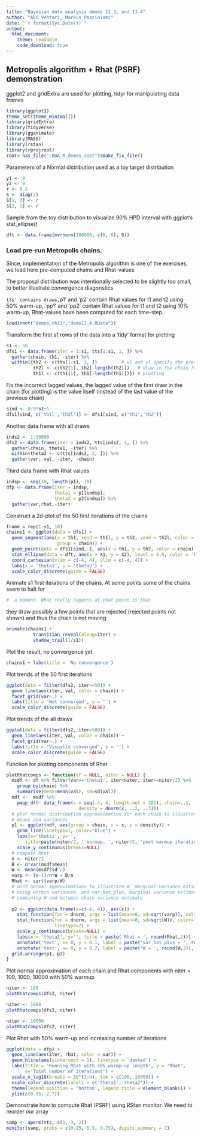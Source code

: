```yaml
---
title: "Bayesian data analysis demos 11.3, and 11.4"
author: "Aki Vehtari, Markus Paasiniemi"
date: "`r format(Sys.Date())`"
output:
  html_document:
    theme: readable
    code_download: true
---
```

## Metropolis algorithm + Rhat (PSRF) demonstration
ggplot2 and gridExtra are used for plotting, tidyr for manipulating
data frames

```r
library(ggplot2)
theme_set(theme_minimal())
library(gridExtra)
library(tidyverse)
library(gganimate)
library(MASS)
library(rstan)
library(rprojroot)
root<-has_file(".BDA_R_demos_root")$make_fix_file()
```

Parameters of a Normal distribution used as a toy target distribution

```r
y1 <- 0
y2 <- 0
r <- 0.8
S <- diag(2)
S[1, 2] <- r
S[2, 1] <- r
```

Sample from the toy distribution to visualize 90% HPD
interval with ggplot's stat_ellipse()

```r
dft <- data.frame(mvrnorm(100000, c(0, 0), S))
```

### Load pre-run Metropolis chains.
Since, implementation of the Metropolis algorithm is one of the
exercises, we load here pre-computed chains and Rhat-values

The proposal distribution was intentionally selected to be slightly
too small, to better illustrate convergence diagonstics

`tts' contains draws, `p1' and 'p2' contain Rhat values for t1
and t2 using 50% warm-up, `pp1' and 'pp2' contain Rhat values for
t1 and t2 using 10% warm-up, Rhat-values have been computed for
each time-step.

```r
load(root("demos_ch11","demo11_4.RData"))
```

Transform the first s1 rows of the
data into a 'tidy' format for plotting

```r
s1 <- 50
dfs1 <- data.frame(iter = 1:s1, tts[1:s1, 1, ]) %>%
  gather(chain, th1, -iter) %>%
  within({th2 <- c(tts[1:s1, 2, ])         # xl and yl specify the previous
          th2l <- c(th2[1], th2[-length(th2)])   # draw in the chain for
          th1l <- c(th1[1], th1[-length(th1)])}) # plotting
```

Fix the incorrect lagged values, the lagged value of the
first draw in the chain (for plotting) is  the value
itself (instead of the last value of the previous chain)

```r
sind <- 0:9*s1+1
dfs1[sind, c('th1l','th2l')] <- dfs1[sind, c('th1','th2')]
```

Another data frame with all draws

```r
inds2 <- 1:10000
dfs2 <- data.frame(iter = inds2, tts[inds2, 1, ]) %>%
  gather(chain, theta1, -iter) %>%
  within(theta2 <- c(tts[inds2, 2, ])) %>%
  gather(var, val, -iter, -chain)
```

Third data frame with Rhat values

```r
indsp <- seq(10, length(p1), 10)
dfp <- data.frame(iter = indsp,
                  theta1 = p1[indsp],
                  theta2 = p2[indsp]) %>%
  gather(var,rhat,-iter) 
```

Construct a 2d-plot of the 50 first iterations of the chains

```r
frame = rep(1:s1, 10)
chains1 <- ggplot(data = dfs1) +
  geom_segment(aes(x = th1, xend = th1l, y = th2, yend = th2l, color = chain,
                   group = chain)) +
  geom_point(data = dfs1[sind, ], aes(x = th1, y = th2, color = chain)) +
  stat_ellipse(data = dft, aes(x = X1, y = X2), level = 0.9, color = 'black') +
  coord_cartesian(xlim = c(-4, 4), ylim = c(-4, 4)) +
  labs(x = 'theta1', y = 'theta2') +
  scale_color_discrete(guide = FALSE)
```

Animate s1 first iterations of the chains. 
At some points some of the chains seem to halt for

```r
#  a moment. What really happens at that point is that
```

they draw possibly a few points that are rejected
(rejected points not shown) and thus the chain is not moving

```r
animate(chains1 + 
          transition_reveal(along=iter) + 
          shadow_trail(1/s1))
```

Plot the result, no convergence yet

```r
chains1 + labs(title = 'No convergence')
```

Plot trends of the 50 first iterations

```r
ggplot(data = filter(dfs2, iter<=50)) +
  geom_line(aes(iter, val, color = chain)) +
  facet_grid(var~.) +
  labs(title = 'Not converged', y = '') +
  scale_color_discrete(guide = FALSE)
```

Plot trends of the all draws

```r
ggplot(data = filter(dfs2, iter>500)) +
  geom_line(aes(iter, val, color = chain)) +
  facet_grid(var~.) +
  labs(title = 'Visually converged', y = '') +
  scale_color_discrete(guide = FALSE)
```

Function for plotting components of Rhat

```r
plotRhatcomps <- function(df = NULL, niter = NULL) {
  msdf <- df %>% filter(var=='theta1', iter<niter, iter>=niter/2) %>%
    group_by(chain) %>%
    summarise(mean=mean(val), sd=sd(val))
  ndf <-  msdf %>%
    pmap_df(~ data_frame(x = seq(-4, 4, length.out = 201), chain=..1,
                           density = dnorm(x, ..2, ..3)))
  # plot normal distribution approaximation for each chain to illustrate
  # means and variances
  p1 <- ggplot(ndf, aes(group = chain, x = x, y = density)) + 
    geom_line(linetype=1, color="blue") +
    labs(x='theta1', y='',
       title=paste(niter/2, ' warmup, ', niter/2, 'post warmup iterations')) +
    scale_y_continuous(breaks=NULL)
  # compute Rhat
  n <- niter/2
  B <- n*var(msdf$mean)
  W <- mean(msdf$sd^2)
  varp <- (n-1)/n*W + B/n
  Rhat <- sqrt(varp/W)
  # plot normal approximations to illustrate W, marginal variance estimate
  # using within variances, and var_hat_plus, marginal variance estimate
  # combining W and between chain variance estimate
  
  p2 <- ggplot(data.frame(x=c(-4, 4)), aes(x)) +
    stat_function(fun = dnorm, args = list(mean=0, sd=sqrt(varp)), color='red') +
    stat_function(fun = dnorm, args = list(mean=0, sd=sqrt(W)), color='blue',
                  linetype=2) +
    scale_y_continuous(breaks=NULL) +
    labs(x = 'theta1', y='', title = paste('Rhat = ', round(Rhat,2))) +
    annotate('text', x= 0, y = 0.1, label = paste('var_hat_plus = ', round(varp,2)), color='red') +
    annotate('text', x= 0, y = 0.2, label = paste('W = ', round(W,2)), color='blue')
  grid.arrange(p1, p2)
}
```

Plot normal approximation of each chain and Rhat components with
niter = 100, 1000, 10000 with 50% warmup

```r
niter <- 100
plotRhatcomps(dfs2, niter)

niter <- 1000
plotRhatcomps(dfs2, niter)

niter <- 10000
plotRhatcomps(dfs2, niter)
```

Plot Rhat with 50% warm-up and increasing number of iterations

```r
ggplot(data = dfp) +
  geom_line(aes(iter, rhat, color = var)) +
  geom_hline(aes(yintercept = 1), linetype = 'dashed') +
  labs(title = 'Running Rhat with 50% warmp-up length', y = 'Rhat',
       x='Total number of iterations') +
  scale_x_log10(breaks = 10^(2:4), lim = c(100, 10000)) +
  scale_color_discrete(labels = c('theta1','theta2')) +
  theme(legend.position = 'bottom', legend.title = element_blank()) +
  ylim(c(0.95, 2.7))
```

Demonstrate how to compute Rhat (PSRF) using RStan monitor.
We need to reorder our array

```r
samp <- aperm(tts, c(1, 3, 2))
monitor(samp, probs = c(0.25, 0.5, 0.75), digits_summary = 2)
```

